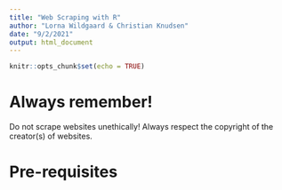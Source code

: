 ```yaml
---
title: "Web Scraping with R"
author: "Lorna Wildgaard & Christian Knudsen"
date: "9/2/2021"
output: html_document
---
```


```r
knitr::opts_chunk$set(echo = TRUE)
```

# Always remember!
Do not scrape websites unethically! Always respect the copyright of the creator(s) of websites.

# Pre-requisites


